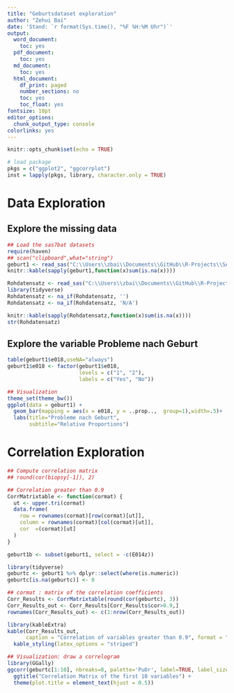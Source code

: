 ```yaml
---
title: "Geburtsdataset exploration"
author: "Zehui Bai"
date: 'Stand: `r format(Sys.time(), "%F %H:%M Uhr")`'
output:
  word_document:
    toc: yes
  pdf_document:
    toc: yes
  md_document:
    toc: yes
  html_document:
    df_print: paged
    number_sections: no
    toc: yes
    toc_float: yes
fontsize: 10pt
editor_options:
  chunk_output_type: console
colorlinks: yes
---
```


```r
knitr::opts_chunk$set(echo = TRUE)

# load package
pkgs = c("ggplot2", "ggcorrplot")
inst = lapply(pkgs, library, character.only = TRUE) 
```











# Data Exploration

## Explore the missing data

```r
## Load the sas7bat datasets
require(haven) 
## scan("clipboard",what="string")
geburt1 <- read_sas("C:\\Users\\zbai\\Documents\\GitHub\\R-Projects\\SAS\\geburt1.sas7bdat")
knitr::kable(sapply(geburt1,function(x)sum(is.na(x))))

Rohdatensatz <- read_sas("C:\\Users\\zbai\\Documents\\GitHub\\R-Projects\\SAS\\Rohdatensatz.sas7bdat")
library(tidyverse)
Rohdatensatz <- na_if(Rohdatensatz, '') 
Rohdatensatz <- na_if(Rohdatensatz, 'N/A') 

knitr::kable(sapply(Rohdatensatz,function(x)sum(is.na(x))))
str(Rohdatensatz)
```

## Explore the variable Probleme nach Geburt 

```r
table(geburt1$e018,useNA="always")
geburt1$e018 <- factor(geburt1$e018, 
                       levels = c("1", "2"), 
                       labels = c("Yes", "No"))

## Visualization
theme_set(theme_bw())
ggplot(data = geburt1) + 
  geom_bar(mapping = aes(x = e018, y = ..prop..,  group=1),width=.5)+
  labs(title="Probleme nach Geburt", 
       subtitle="Relative Proportions")
```




# Correlation Exploration


```r
## Compute correlation matrix
## round(cor(biopsy[-1]), 2)

## Correlation greater than 0.9
CorrMatrixtable <- function(cormat) {
  ut <- upper.tri(cormat)
  data.frame(
    row = rownames(cormat)[row(cormat)[ut]],
    column = rownames(cormat)[col(cormat)[ut]],
    cor  =(cormat)[ut]
  )
}

geburt1b <- subset(geburt1, select = -c(E014z))

library(tidyverse)
geburtc <- geburt1 %>% dplyr::select(where(is.numeric))
geburtc[is.na(geburtc)] <- 0

## cormat : matrix of the correlation coefficients
Corr_Results <- CorrMatrixtable(round(cor(geburtc), 3))
Corr_Results_out <- Corr_Results[Corr_Results$cor>0.9,]
rownames(Corr_Results_out) <- c(1:nrow(Corr_Results_out))

library(kableExtra)
kable(Corr_Results_out, 
      caption = "Correlation of variables greater than 0.9", format = "html") %>% 
  kable_styling(latex_options = "striped")

## Visualization: draw a correlogram
library(GGally)
ggcorr(geburtc[1:10], nbreaks=8, palette='PuOr', label=TRUE, label_size=4, size = 2) +
  ggtitle("Correlation Matrix of the first 10 variables") + 
  theme(plot.title = element_text(hjust = 0.5))
```

